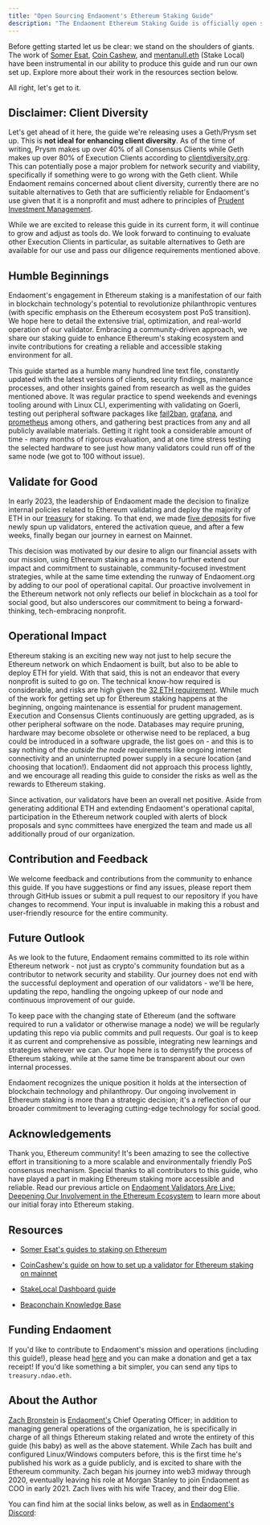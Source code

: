 ```yaml
---
title: "Open Sourcing Endaoment's Ethereum Staking Guide"
description: "The Endaoment Ethereum Staking Guide is officially open source! This guide has been growing over the last few years. What began as one Endaoment employee's personal quest, transformed into [Endaoment](https://endaoment.org) spinning up five of its own Ethereum validators. Our guide aims to provide comprehensive instructions on setting up an Ethereum Proof of Stake (PoS) node containing a validator (or validators), maintaining its operations, and managing emergency scenarios effectively. We share these operational protocols in the spirit of open-source collaboration. We aim to contribute to the stability and robustness of the Ethereum network generally. Also, feedback never hurts!"
---
```


Before getting started let us be clear: we stand on the shoulders of giants. The work of [Somer Esat](https://twitter.com/SomerEsat), [Coin Cashew](https://twitter.com/coincashew%5F), and [mentanull.eth](https://twitter.com/MetanullOps) (Stake Local) have been instrumental in our ability to produce this guide and run our own set up. Explore more about their work in the resources section below.

All right, let's get to it.

## Disclaimer: Client Diversity

Let's get ahead of it here, the guide we're releasing uses a Geth/Prysm set up. This is **not ideal for enhancing client diversity**. As of the time of writing, Prysm makes up over 40% of all Consensus Clients while Geth makes up over 80% of Execution Clients according to [clientdiversity.org](https://clientdiversity.org). This can potentially pose a major problem for network security and viability, specifically if something were to go wrong with the Geth client. While Endaoment remains concerned about client diversity, currently there are no suitable alternatives to Geth that are sufficiently reliable for Endaoment's use given that it is a nonprofit and must adhere to principles of [Prudent Investment Management](https://www.uniformlaws.org/committees/community-home?CommunityKey=043b9067-bc2c-46b7-8436-07c9054064a3).

While we are excited to release this guide in its current form, it will continue to grow and adjust as tools do. We look forward to continuing to evaluate other Execution Clients in particular, as suitable alternatives to Geth are available for our use and pass our diligence requirements mentioned above.

## Humble Beginnings

Endaoment's engagement in Ethereum staking is a manifestation of our faith in blockchain technology's potential to revolutionize philanthropic ventures (with specific emphasis on the Ethereum ecosystem post PoS transition). We hope here to detail the extensive trial, optimization, and real-world operation of our validator. Embracing a community-driven approach, we share our staking guide to enhance Ethereum's staking ecosystem and invite contributions for creating a reliable and accessible staking environment for all.

This guide started as a humble many hundred line text file, constantly updated with the latest versions of clients, security findings, maintenance processes, and other insights gained from research as well as the guides mentioned above. It was regular practice to spend weekends and evenings tooling around with Linux CLI, experimenting with validating on Goerli, testing out peripheral software packages like [fail2ban](https://github.com/fail2ban/fail2ban), [grafana](https://github.com/grafana/grafana), and [prometheus](https://github.com/prometheus/prometheus) among others, and gathering best practices from any and all publicly available materials. Getting it right took a considerable amount of time - many months of rigorous evaluation, and at one time stress testing the selected hardware to see just how many validators could run off of the same node (we got to 100 without issue).

## Validate for Good

In early 2023, the leadership of Endaoment made the decision to finalize internal policies related to Ethereum validating and deploy the majority of ETH in our [treasury](https://etherscan.io/address/0xd7d78Cf2f7c5a1B2E44080814D2f54a41A151A37) for staking. To that end, we made [five deposits](https://beaconcha.in/validators/deposits?q=a41406f86cc65063c25021422e2ee8e93e680b4c) for five newly spun up validators, entered the activation queue, and after a few weeks, finally began our journey in earnest on Mainnet.

This decision was motivated by our desire to align our financial assets with our mission, using Ethereum staking as a means to further extend our impact and commitment to sustainable, community-focused investment strategies, while at the same time extending the runway of Endaoment.org by adding to our pool of operational capital. Our proactive involvement in the Ethereum network not only reflects our belief in blockchain as a tool for social good, but also underscores our commitment to being a forward-thinking, tech-embracing nonprofit.

## Operational Impact

Ethereum staking is an exciting new way not just to help secure the Ethereum network on which Endaoment is built, but also to be able to deploy ETH for yield. With that said, this is not an endeavor that every nonprofit is suited to go on. The technical know-how required is considerable, and risks are high given the [32 ETH requirement](https://ethereum.org/en/staking/). While much of the work for getting set up for Ethereum staking happens at the beginning, ongoing maintenance is essential for prudent management. Execution and Consensus Clients continuously are getting upgraded, as is other peripheral software on the node. Databases may require pruning, hardware may become obsolete or otherwise need to be replaced, a bug could be introduced in a software upgrade, the list goes on - and this is to say nothing of the _outside the node_ requirements like ongoing internet connectivity and an uninterrupted power supply in a secure location (and choosing that location!). Endaoment did not approach this process lightly, and we encourage all reading this guide to consider the risks as well as the rewards to Ethereum staking.

Since activation, our validators have been an overall net positive. Aside from generating additional ETH and extending Endaoment's operational capital, participation in the Ethereum network coupled with alerts of block proposals and sync committees have energized the team and made us all additionally proud of our organization.

## Contribution and Feedback

We welcome feedback and contributions from the community to enhance this guide. If you have suggestions or find any issues, please report them through GitHub issues or submit a pull request to our repository if you have changes to recommend. Your input is invaluable in making this a robust and user-friendly resource for the entire community.

## Future Outlook

As we look to the future, Endaoment remains committed to its role within Ethereum network - not just as crypto's community foundation but as a contributor to network security and stability. Our journey does not end with the successful deployment and operation of our validators - we'll be here, updating the repo, handling the ongoing upkeep of our node and continuous improvement of our guide.

To keep pace with the changing state of Ethereum (and the software required to run a validator or otherwise manage a node) we will be regularly updating this repo via public commits and pull requests. Our goal is to keep it as current and comprehensive as possible, integrating new learnings and strategies wherever we can. Our hope here is to demystify the process of Ethereum staking, while at the same time be transparent about our own internal processes.

Endaoment recognizes the unique position it holds at the intersection of blockchain technology and philanthropy. Our ongoing involvement in Ethereum staking is more than a strategic decision; it's a reflection of our broader commitment to leveraging cutting-edge technology for social good.

## Acknowledgements

Thank you, Ethereum community! It's been amazing to see the collective effort in transitioning to a more scalable and environmentally friendly PoS consensus mechanism. Special thanks to all contributors to this guide, who have played a part in making Ethereum staking more accessible and reliable. Read our previous article on [Endaoment Validators Are Live: Deepening Our Involvement in the Ethereum Ecosystem](https://endaoment.mirror.xyz/1ZKVUnusvN-nEOEhs0Lng36W0ykrdvOFLwEBhLyQwlc) to learn more about our initial foray into Ethereum staking.

## Resources

* [Somer Esat's guides to staking on Ethereum](https://someresat.medium.com/)

* [CoinCashew's guide on how to set up a validator for Ethereum staking on mainnet](https://www.coincashew.com/coins/overview-eth/guide-or-how-to-setup-a-validator-on-eth2-mainnet)

* [StakeLocal Dashboard guide](https://docs.stakelocal.io)

* [Beaconchain Knowledge Base](https://kb.beaconcha.in)

## Funding Endaoment

If you'd like to contribute to Endaoment's mission and operations (including this guide!), please head [here](https://app.endaoment.org/orgs/84-4661797) and you can make a donation and get a tax receipt! If you'd like something a bit simpler, you can send any tips to `treasury.ndao.eth`.

## About the Author

[Zach Bronstein](https://github.com/zbronstein) is [Endaoment's](https://github.com/endaoment/endaoment-validator/blob/main/endaoment.org) Chief Operating Officer; in addition to managing general operations of the organization, he is specifically in charge of all things Ethereum staking related and wrote the entirety of this guide (his baby) as well as the above statement. While Zach has built and configured Linux/Windows computers before, this is the first time he's published his work as a guide publicly, and is excited to share with the Ethereum community. Zach began his journey into web3 midway through 2020, eventually leaving his role at Morgan Stanley to join Endaoment as COO in early 2021\. Zach lives with his wife Tracey, and their dog Ellie.

You can find him at the social links below, as well as in [Endaoment's Discord](https://discord.gg/endaoment):